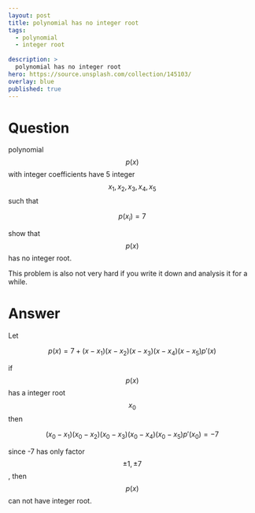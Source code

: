 ---
layout: post
title: polynomial has no integer root
tags:
  - polynomial
  - integer root
  
description: >
  polynomial has no integer root
hero: https://source.unsplash.com/collection/145103/
overlay: blue
published: true
---


# Question

polynomial $$p(x)$$ with integer coefficients have 5 integer $$x_1, x_2,x_3,x_4,x_5$$ such that

$$
p(x_i) = 7
$$

show that $$p(x)$$ has no integer root.
<!--break-->

This problem is also not very hard if you write it down and analysis it for a while.

# Answer

Let 

$$
p(x) = 7 + (x-x_1)(x-x_2)(x-x_3)(x-x_4)(x-x_5) p'(x)
$$ 

if $$p(x)$$ has a integer root $$x_0$$ then

$$
(x_0-x_1)(x_0-x_2)(x_0-x_3)(x_0-x_4)(x_0-x_5) p'(x_0) = -7
$$

since -7 has only factor $$\pm 1, \pm 7$$, then $$p(x)$$ can not have integer root.